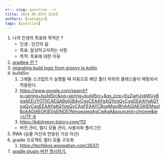 ```yaml
---
<!-- slug: question -->
title: 2024.06.05의 궁금증
authors: [seongkyu]
tags: [question]
---
```


1. 나의 인생의 목표와 목적은 ?
   - 인생 : 인간의 삶.
   - 목표: 달성하고자하는 사항.
   - 목적: 목표에 대한 이유
2. [gradlew 란 ?](https://gihyun.com/120)
3. [migrating build logic from groovy to kotlin](https://docs.gradle.org/current/userguide/migrating_from_groovy_to_kotlin_dsl.html#migrating_groovy_kotlin)
4. buildSrc
   1. 그래들 스크립트가 실행될 때 자동으로 해당 폴더 하위의 클래스들이 매핑되서 적용된다.
   2. https://www.google.com/search?q=spring+buildSrc&oq=spring+buildSrc+&gs_lcrp=EgZjaHJvbWUyBggAEEUYOTIICAEQABgIGB4yCggCEAAYgAQYogQyCggDEAAYgAQYogQyCggEEAAYgAQYogQyCAgFEAAYCBgeMgoIBhAAGIAEGKIEMgoIBxAAGIAEGKIE0gEINDE1NmowajeoAgCwAgA&sourceid=chrome&ie=UTF-8
   3. https://kdohyeon.tistory.com/112
   - 버전 관리, 멀티 모듈 관리, 사용자화 플러그인
5. RWA (실물 자산과 연동된 가상 자산)
6. gradle 프로젝트 멀티 모듈 구조화
   1. https://techblog.woowahan.com/2637/
7. [gradle plugin 버전 명시하기.](https://blog.sapzil.org/2022/03/04/gradle-convention-plugins/)
